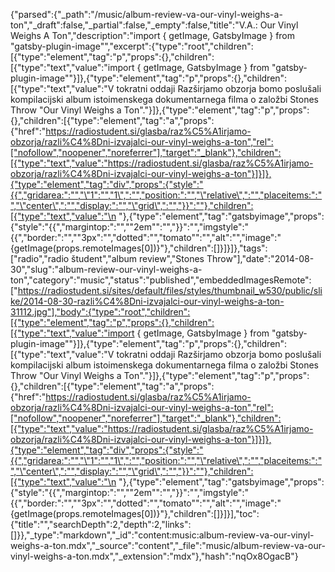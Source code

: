 {"parsed":{"_path":"/music/album-review-va-our-vinyl-weighs-a-ton","_draft":false,"_partial":false,"_empty":false,"title":"V.A.: Our Vinyl Weighs A Ton","description":"import { getImage, GatsbyImage } from \"gatsby-plugin-image\"","excerpt":{"type":"root","children":[{"type":"element","tag":"p","props":{},"children":[{"type":"text","value":"import { getImage, GatsbyImage } from \"gatsby-plugin-image\""}]},{"type":"element","tag":"p","props":{},"children":[{"type":"text","value":"V tokratni oddaji Razširjamo obzorja bomo poslušali kompilacijski album istoimenskega dokumentarnega filma o založbi Stones Throw \"Our Vinyl Weighs a Ton\"."}]},{"type":"element","tag":"p","props":{},"children":[{"type":"element","tag":"a","props":{"href":"https://radiostudent.si/glasba/raz%C5%A1irjamo-obzorja/razli%C4%8Dni-izvajalci-our-vinyl-weighs-a-ton","rel":["nofollow","noopener","noreferrer"],"target":"_blank"},"children":[{"type":"text","value":"https://radiostudent.si/glasba/raz%C5%A1irjamo-obzorja/razli%C4%8Dni-izvajalci-our-vinyl-weighs-a-ton"}]}]},{"type":"element","tag":"div","props":{"style":"{{","gridarea:":"","\"1":"","1\",":"","position:":"","\"relative\",":"","placeitems:":"","\"center\",":"","display:":"","\"grid\",":"","}}":""},"children":[{"type":"text","value":"\n  "},{"type":"element","tag":"gatsbyimage","props":{"style":"{{","margintop:":"","\"2em\"":"","}}":"","imgstyle":"{{","border:":"","\"3px":"","dotted":"","tomato\"":"","alt":"","image":"{getImage(props.remoteImages[0])}"},"children":[]}]}]},"tags":["radio","radio študent","album review","Stones Throw"],"date":"2014-08-30","slug":"album-review-our-vinyl-weighs-a-ton","category":"music","status":"published","embeddedImagesRemote":["https://radiostudent.si/sites/default/files/styles/thumbnail_w530/public/slike/2014-08-30-razli%C4%8Dni-izvajalci-our-vinyl-weighs-a-ton-31112.jpg"],"body":{"type":"root","children":[{"type":"element","tag":"p","props":{},"children":[{"type":"text","value":"import { getImage, GatsbyImage } from \"gatsby-plugin-image\""}]},{"type":"element","tag":"p","props":{},"children":[{"type":"text","value":"V tokratni oddaji Razširjamo obzorja bomo poslušali kompilacijski album istoimenskega dokumentarnega filma o založbi Stones Throw \"Our Vinyl Weighs a Ton\"."}]},{"type":"element","tag":"p","props":{},"children":[{"type":"element","tag":"a","props":{"href":"https://radiostudent.si/glasba/raz%C5%A1irjamo-obzorja/razli%C4%8Dni-izvajalci-our-vinyl-weighs-a-ton","rel":["nofollow","noopener","noreferrer"],"target":"_blank"},"children":[{"type":"text","value":"https://radiostudent.si/glasba/raz%C5%A1irjamo-obzorja/razli%C4%8Dni-izvajalci-our-vinyl-weighs-a-ton"}]}]},{"type":"element","tag":"div","props":{"style":"{{","gridarea:":"","\"1":"","1\",":"","position:":"","\"relative\",":"","placeitems:":"","\"center\",":"","display:":"","\"grid\",":"","}}":""},"children":[{"type":"text","value":"\n  "},{"type":"element","tag":"gatsbyimage","props":{"style":"{{","margintop:":"","\"2em\"":"","}}":"","imgstyle":"{{","border:":"","\"3px":"","dotted":"","tomato\"":"","alt":"","image":"{getImage(props.remoteImages[0])}"},"children":[]}]}],"toc":{"title":"","searchDepth":2,"depth":2,"links":[]}},"_type":"markdown","_id":"content:music:album-review-va-our-vinyl-weighs-a-ton.mdx","_source":"content","_file":"music/album-review-va-our-vinyl-weighs-a-ton.mdx","_extension":"mdx"},"hash":"nqOx8OgacB"}